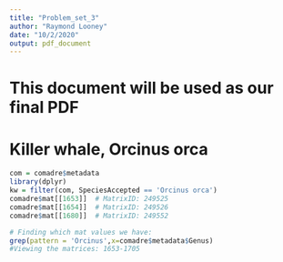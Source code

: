 ```yaml
---
title: "Problem_set_3"
author: "Raymond Looney"
date: "10/2/2020"
output: pdf_document
---
```


# This document will be used as our final PDF

# Killer whale, Orcinus orca

```r
com = comadre$metadata
library(dplyr)
kw = filter(com, SpeciesAccepted == 'Orcinus orca')
comadre$mat[[1653]]  # MatrixID: 249525
comadre$mat[[1654]]  # MatrixID: 249526
comadre$mat[[1680]]  # MatrixID: 249552
```


```r
# Finding which mat values we have:
grep(pattern = 'Orcinus',x=comadre$metadata$Genus)
#Viewing the matrices: 1653-1705

```


